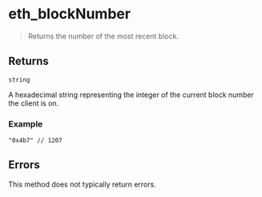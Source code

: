 # eth_blockNumber

> Returns the number of the most recent block.

## Returns

`string`

A hexadecimal string representing the integer of the current block number the client is on.

### Example

```
"0x4b7" // 1207
```

## Errors

This method does not typically return errors.
